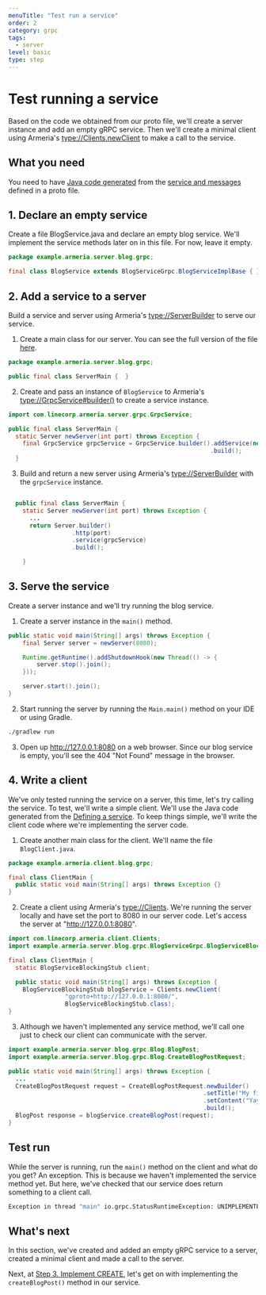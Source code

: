 ```yaml
---
menuTitle: "Test run a service"
order: 2
category: grpc
tags:
  - server
level: basic
type: step
---
```


# Test running a service

Based on the code we obtained from our proto file, we'll create a server instance and add an empty gRPC service. Then we'll create a minimal client using Armeria's <type://Clients.newClient> to make a call to the service.

<TutorialSteps current={2} />

## What you need

You need to have [Java code generated](/tutorials/grpc/blog/define-service#compile-proto-file) from the [service and messages](/tutorials/grpc/blog/define-service) defined in a proto file.

## 1. Declare an empty service

Create a file BlogService.java and declare an empty blog service. We'll implement the service methods later on in this file. For now, leave it empty.

```java filename=BlogService.java
package example.armeria.server.blog.grpc;

final class BlogService extends BlogServiceGrpc.BlogServiceImplBase { }
```

## 2. Add a service to a server

Build a service and server using Armeria's <type://ServerBuilder> to serve our service.

1. Create a main class for our server. You can see the full version of the file [here](https://github.com/line/armeria-examples/blob/master/tutorials/rest-api-annotated-service/src/main/java/example/armeria/server/blog/ServerMain.java).

  ```java filename=ServerMain.java
  package example.armeria.server.blog.grpc;

  public final class ServerMain {  }
  ```
2. Create and pass an instance of `BlogService` to Armeria's <type://GrpcService#builder()> to create a service instance.
  ```java
  import com.linecorp.armeria.server.grpc.GrpcService;

  public final class ServerMain {
    static Server newServer(int port) throws Exception {
      final GrpcService grpcService = GrpcService.builder().addService(new BlogService())
                                                           .build();
    }
  ```
3. Build and return a new server using Armeria's <type://ServerBuilder> with the `grpcService` instance.
  ```java filename=ServerMain.java

    public final class ServerMain {
      static Server newServer(int port) throws Exception {
        ...
        return Server.builder()
                    .http(port)
                    .service(grpcService)
                    .build();

      }
  ```

## 3. Serve the service

Create a server instance and we'll try running the blog service.

1. Create a server instance in the `main()` method.
  ```java filename=ServerMain.java
  public static void main(String[] args) throws Exception {
      final Server server = newServer(8080);

      Runtime.getRuntime().addShutdownHook(new Thread(() -> {
          server.stop().join();
      }));

      server.start().join();
  }
  ```
2. Start running the server by running the `Main.main()` method on your IDE or using Gradle.
  ```bash
  ./gradlew run
  ```
3. Open up http://127.0.0.1:8080 on a web browser. Since our blog service is empty, you'll see the 404 "Not Found" message in the browser.

## 4. Write a client

We've only tested running the service on a server, this time, let's try calling the service. To test, we'll write a simple client. We'll use the Java code generated from the [Defining a service](/tutorials/grpc/blog/define-service). To keep things simple, we'll write the client code where we're implementing the server code.

1. Create another main class for the client. We'll name the file `BlogClient.java`.
  ```java
  package example.armeria.client.blog.grpc;

  final class ClientMain {
    public static void main(String[] args) throws Exception {}
  }
  ```
2. Create a client using Armeria's <type://Clients>. We're running the server locally and have set the port to 8080 in our server code. Let's access the server at "http://127.0.0.1:8080".
  ```java
  import com.linecorp.armeria.client.Clients;
  import example.armeria.server.blog.grpc.BlogServiceGrpc.BlogServiceBlockingStub;

  final class ClientMain {
    static BlogServiceBlockingStub client;

    public static void main(String[] args) throws Exception {
      BlogServiceBlockingStub blogService = Clients.newClient(
                  "gproto+http://127.0.0.1:8080/",
                  BlogServiceBlockingStub.class);
  }
  ```
3. Although we haven't implemented any service method, we'll call one just to check our client can communicate with the server.
  ```java
  import example.armeria.server.blog.grpc.Blog.BlogPost;
  import example.armeria.server.blog.grpc.Blog.CreateBlogPostRequest;

  public static void main(String[] args) throws Exception {
    ...
    CreateBlogPostRequest request = CreateBlogPostRequest.newBuilder()
                                                         .setTitle("My first blog")
                                                         .setContent("Yay")
                                                         .build();
    BlogPost response = blogService.createBlogPost(request);
  }
  ```

## Test run

While the server is running, run the `main()` method on the client and what do you get? An exception. This is because we haven't implemented the service method yet. But here, we've checked that our service does return something to a client call.

```bash
Exception in thread "main" io.grpc.StatusRuntimeException: UNIMPLEMENTED: Method example.armeria.server.blog.grpc.BlogService/CreateBlogPost is unimplemented
```

## What's next

In this section, we've created and added an empty gRPC service to a server, created a minimal client and made a call to the server.

Next, at [Step 3. Implement CREATE](/tutorials/grpc/blog/implement-create), let's get on with implementing the `createBlogPost()` method in our service.

<TutorialSteps current={2} />
